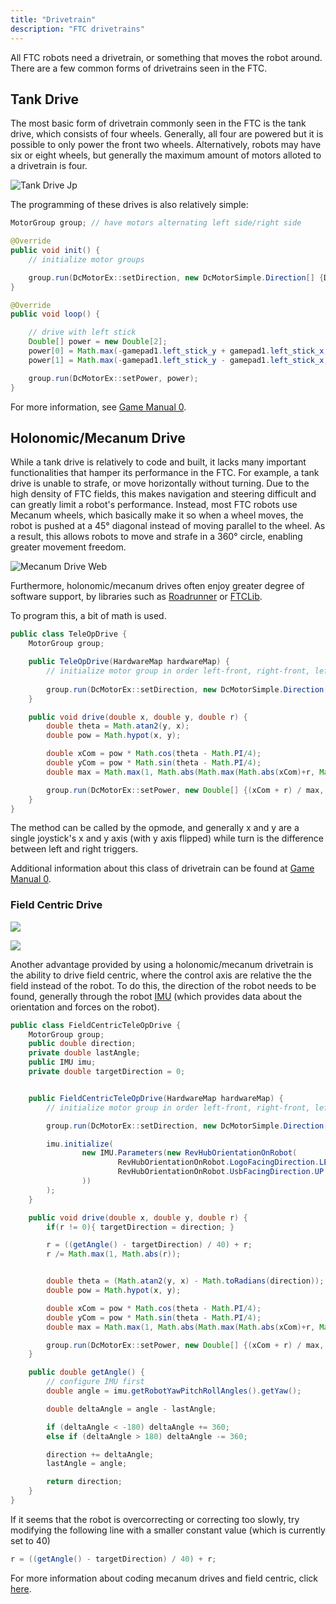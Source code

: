 ```yaml
---
title: "Drivetrain"
description: "FTC drivetrains"
---
```


All FTC robots need a drivetrain, or something that moves the robot around. There are a few common forms of drivetrains seen in the FTC.

## Tank Drive

The most basic form of drivetrain commonly seen in the FTC is the tank drive, which consists of four wheels. Generally, all four are powered but it is possible to only power the front two wheels. Alternatively, robots may have six or eight wheels, but generally the maximum amount of motors alloted to a drivetrain is four.

![Tank Drive Jp](/images/tank_drive.jpg)

The programming of these drives is also relatively simple:

```java
MotorGroup group; // have motors alternating left side/right side

@Override
public void init() {
	// initialize motor groups

	group.run(DcMotorEx::setDirection, new DcMotorSimple.Direction[] {DcMotorSimple.Direction.FORWARD, DcMotorSimple.Direction.REVERSE});
}

@Override
public void loop() {

	// drive with left stick
	Double[] power = new Double[2];
	power[0] = Math.max(-gamepad1.left_stick_y + gamepad1.left_stick_x, 1);
	power[1] = Math.max(-gamepad1.left_stick_y - gamepad1.left_stick_x, 1);

	group.run(DcMotorEx::setPower, power);
}
```

For more information, see [Game Manual 0](https://gm0.org/en/latest/docs/common-mechanisms/drivetrains/tank.html).

## Holonomic/Mecanum Drive

While a tank drive is relatively to code and built, it lacks many important functionalities that hamper its performance in the FTC. For example, a tank drive is unable to strafe, or move horizontally without turning. Due to the high density of FTC fields, this makes navigation and steering difficult and can greatly limit a robot's performance. Instead, most FTC robots use Mecanum wheels, which basically make it so when a wheel moves, the robot is pushed at a 45° diagonal instead of moving parallel to the wheel. As a result, this allows robots to move and strafe in a 360° circle, enabling greater movement freedom.

![Mecanum Drive Web](/images/mecanum_drive.webp)

Furthermore, holonomic/mecanum drives often enjoy greater degree of software support, by libraries such as [Roadrunner](https://rr.brott.dev/docs/v1-0) or [FTCLib](https://docs.ftclib.org/ftclib).

To program this, a bit of math is used.

```java
public class TeleOpDrive {
    MotorGroup group;

    public TeleOpDrive(HardwareMap hardwareMap) {
    	// initialize motor group in order left-front, right-front, left-back, right-back
		
		group.run(DcMotorEx::setDirection, new DcMotorSimple.Direction[] {DcMotorSimple.Direction.FORWARD, DcMotorSimple.Direction.REVERSE});
    }

    public void drive(double x, double y, double r) {
        double theta = Math.atan2(y, x);
        double pow = Math.hypot(x, y);

        double xCom = pow * Math.cos(theta - Math.PI/4);
        double yCom = pow * Math.sin(theta - Math.PI/4);
        double max = Math.max(1, Math.abs(Math.max(Math.abs(xCom)+r, Math.abs(yCom)+r)));

		group.run(DcMotorEx::setPower, new Double[] {(xCom + r) / max, (yCom - r) / max, (yCom + r)/max, (xCom - r) / max});
    }
}
```

The method can be called by the opmode, and generally x and y are a single joystick's x and y axis (with y axis flipped) while turn is the difference between left and right triggers.

Additional information about this class of drivetrain can be found at [Game Manual 0](https://gm0.org/en/latest/docs/common-mechanisms/drivetrains/holonomic.html).

### Field Centric Drive

<img
  className="block dark:hidden"
  src="/images/field_centric_light.png"
/>

<img
  className="hidden dark:block"
  src="/images/field_centric_dark.png"
/>

Another advantage provided by using a holonomic/mecanum drivetrain is the ability to drive field centric, where the control axis are relative the the field instead of the robot. To do this, the direction of the robot needs to be found, generally through the robot [IMU](https://ftc-docs.firstinspires.org/en/latest/programming_resources/imu/imu.html) (which provides data about the orientation and forces on the robot).

```java
public class FieldCentricTeleOpDrive {
    MotorGroup group;
    public double direction;
    private double lastAngle;
    public IMU imu;
    private double targetDirection = 0;


    public FieldCentricTeleOpDrive(HardwareMap hardwareMap) {
        // initialize motor group in order left-front, right-front, left-back, right-back

        group.run(DcMotorEx::setDirection, new DcMotorSimple.Direction[] {DcMotorSimple.Direction.FORWARD, DcMotorSimple.Direction.REVERSE});

        imu.initialize(
                new IMU.Parameters(new RevHubOrientationOnRobot(
                        RevHubOrientationOnRobot.LogoFacingDirection.LEFT,
                        RevHubOrientationOnRobot.UsbFacingDirection.UP
                ))
        );
    }

    public void drive(double x, double y, double r) {
        if(r != 0){ targetDirection = direction; }

        r = ((getAngle() - targetDirection) / 40) + r;
        r /= Math.max(1, Math.abs(r));


        double theta = (Math.atan2(y, x) - Math.toRadians(direction));
        double pow = Math.hypot(x, y);

        double xCom = pow * Math.cos(theta - Math.PI/4);
        double yCom = pow * Math.sin(theta - Math.PI/4);
        double max = Math.max(1, Math.abs(Math.max(Math.abs(xCom)+r, Math.abs(yCom)+r)));

        group.run(DcMotorEx::setPower, new Double[] {(xCom + r) / max, (yCom - r) / max, (yCom + r) / max, (xCom - r) / max});
    }

    public double getAngle() {
        // configure IMU first
        double angle = imu.getRobotYawPitchRollAngles().getYaw();

        double deltaAngle = angle - lastAngle;

        if (deltaAngle < -180) deltaAngle += 360;
        else if (deltaAngle > 180) deltaAngle -= 360;

        direction += deltaAngle;
        lastAngle = angle;

        return direction;
    }
}
```

<Tip>
  If it seems that the robot is overcorrecting or correcting too slowly, try modifying the following line with a smaller constant value (which is currently set to 40)

  ```java
  r = ((getAngle() - targetDirection) / 40) + r;
  ```
</Tip>

For more information about coding mecanum drives and field centric, click [here](https://gm0.org/en/latest/docs/software/tutorials/mecanum-drive.html).